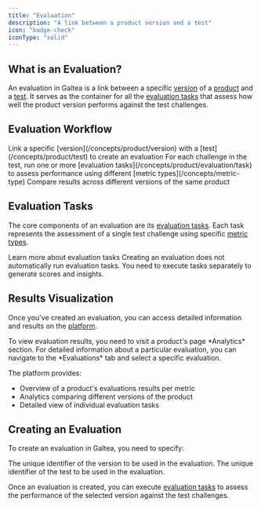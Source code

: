 ```yaml
---
title: "Evaluation"
description: "A link between a product version and a test"
icon: "badge-check"
iconType: "solid"
---
```


## What is an Evaluation?

An evaluation in Galtea is a link between a specific [version](/concepts/product/version) of a [product](/concepts/product) and a [test](/concepts/product/test). It serves as the container for all the [evaluation tasks](/concepts/product/evaluation/task) that assess how well the product version performs against the test challenges.

## Evaluation Workflow

<Steps>
  <Step title="Create an Evaluation">Link a specific [version](/concepts/product/version) with a [test](/concepts/product/test) to create an evaluation</Step>
  <Step title="Execute Evaluation Tasks">For each challenge in the test, run one or more [evaluation tasks](/concepts/product/evaluation/task) to assess performance using different [metric types](/concepts/metric-type)</Step>
  <Step title="Review Results">Compare results across different versions of the same product</Step>
</Steps>

## Evaluation Tasks

The core components of an evaluation are its [evaluation tasks](/concepts/product/evaluation/task). Each task represents the assessment of a single test challenge using specific [metric types](/concepts/metric-type).

<Card title="Evaluation Task" icon="clipboard-check" href="/concepts/product/evaluation/task">
  Learn more about evaluation tasks
</Card>

<Note>
  Creating an evaluation does not automatically run evaluation tasks. You need to execute tasks separately to generate scores and insights.
</Note>

## Results Visualization

Once you've created an evaluation, you can access detailed information and results on the [platform](https://platform.galtea.ai/).

<Info>
  To view evaluation results, you need to visit a product's page *Analytics* section. For detailed information about a particular evaluation, you can navigate to the *Evaluations* tab and select a specific evaluation.
</Info>

The platform provides:
- Overview of a product's evaluations results per metric
- Analytics comparing different versions of the product
- Detailed view of individual evaluation tasks

## Creating an Evaluation

To create an evaluation in Galtea, you need to specify:

<ResponseField name="Version" type="ID (text)" required>
  The unique identifier of the version to be used in the evaluation.
</ResponseField>

<ResponseField name="Test" type="ID (text)" required>
  The unique identifier of the test to be used in the evaluation.
</ResponseField>

Once an evaluation is created, you can execute [evaluation tasks](/concepts/product/evaluation/task) to assess the performance of the selected version against the test challenges.

